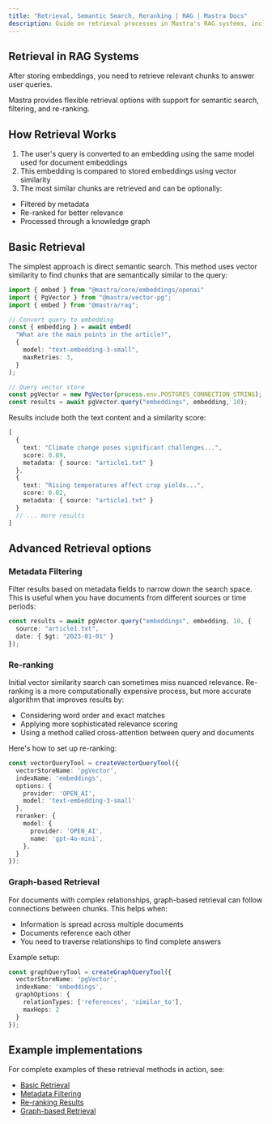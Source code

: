 ```yaml
---
title: "Retrieval, Semantic Search, Reranking | RAG | Mastra Docs"
description: Guide on retrieval processes in Mastra's RAG systems, including semantic search, filtering, and re-ranking.
---
```


## Retrieval in RAG Systems

After storing embeddings, you need to retrieve relevant chunks to answer user queries. 

Mastra provides flexible retrieval options with support for semantic search, filtering, and re-ranking.

## How Retrieval Works

1. The user's query is converted to an embedding using the same model used for document embeddings
2. This embedding is compared to stored embeddings using vector similarity
3. The most similar chunks are retrieved and can be optionally:
  - Filtered by metadata
  - Re-ranked for better relevance
  - Processed through a knowledge graph

## Basic Retrieval

The simplest approach is direct semantic search. This method uses vector similarity to find chunks that are semantically similar to the query:

```ts showLineNumbers copy
import { embed } from "@mastra/core/embeddings/openai"
import { PgVector } from "@mastra/vector-pg";
import { embed } from "@mastra/rag";

// Convert query to embedding
const { embedding } = await embed(
  "What are the main points in the article?",
  {
    model: "text-embedding-3-small",
    maxRetries: 3,
  }
);

// Query vector store
const pgVector = new PgVector(process.env.POSTGRES_CONNECTION_STRING);
const results = await pgVector.query("embeddings", embedding, 10);
```

Results include both the text content and a similarity score:

```ts showLineNumbers copy
[
  {
    text: "Climate change poses significant challenges...",
    score: 0.89,
    metadata: { source: "article1.txt" }
  },
  {
    text: "Rising temperatures affect crop yields...",
    score: 0.82,
    metadata: { source: "article1.txt" }
  }
  // ... more results
]
```

## Advanced Retrieval options

### Metadata Filtering

Filter results based on metadata fields to narrow down the search space. This is useful when you have documents from different sources or time periods:

```ts showLineNumbers copy
const results = await pgVector.query("embeddings", embedding, 10, {
  source: "article1.txt",
  date: { $gt: "2023-01-01" }
});
``` 

### Re-ranking

Initial vector similarity search can sometimes miss nuanced relevance. Re-ranking is a more computationally expensive process, but more accurate algorithm that improves results by:

- Considering word order and exact matches
- Applying more sophisticated relevance scoring
- Using a method called cross-attention between query and documents

Here's how to set up re-ranking:

```ts showLineNumbers copy
const vectorQueryTool = createVectorQueryTool({
  vectorStoreName: 'pgVector',
  indexName: 'embeddings',
  options: {
    provider: 'OPEN_AI',
    model: 'text-embedding-3-small'
  },
  reranker: {
    model: {
      provider: 'OPEN_AI',
      name: 'gpt-4o-mini',
    },
  }
});
```

### Graph-based Retrieval

For documents with complex relationships, graph-based retrieval can follow connections between chunks. This helps when:

- Information is spread across multiple documents
- Documents reference each other
- You need to traverse relationships to find complete answers

Example setup:

```ts showLineNumbers copy
const graphQueryTool = createGraphQueryTool({
  vectorStoreName: 'pgVector',
  indexName: 'embeddings',
  graphOptions: {
    relationTypes: ['references', 'similar_to'],
    maxHops: 2
  }
});
```

## Example implementations

For complete examples of these retrieval methods in action, see:

- [Basic Retrieval](../../examples/rag/retrieve-results.mdx)
- [Metadata Filtering](../../examples/rag/filter-rag.mdx)
- [Re-ranking Results](../../examples/rag/rerank-rag.mdx)
- [Graph-based Retrieval](../../examples/rag/graph-rag.mdx)